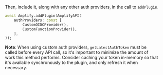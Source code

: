 Then, include it, along with any other auth providers, in the call to `addPlugin`.

```dart
await Amplify.addPlugin(AmplifyAPI(
    authProviders: const [
        CustomOIDCProvider(),
        CustomFunctionProvider(),
    ],
));
```

<Callout warning>

**Note**: When using custom auth providers, `getLatestAuthToken` must be called before every API call, so it's important to minimize the amount of work this method performs. Consider caching your token in-memory so that it's available synchronously to the plugin, and only refresh it when necessary.

</Callout>
